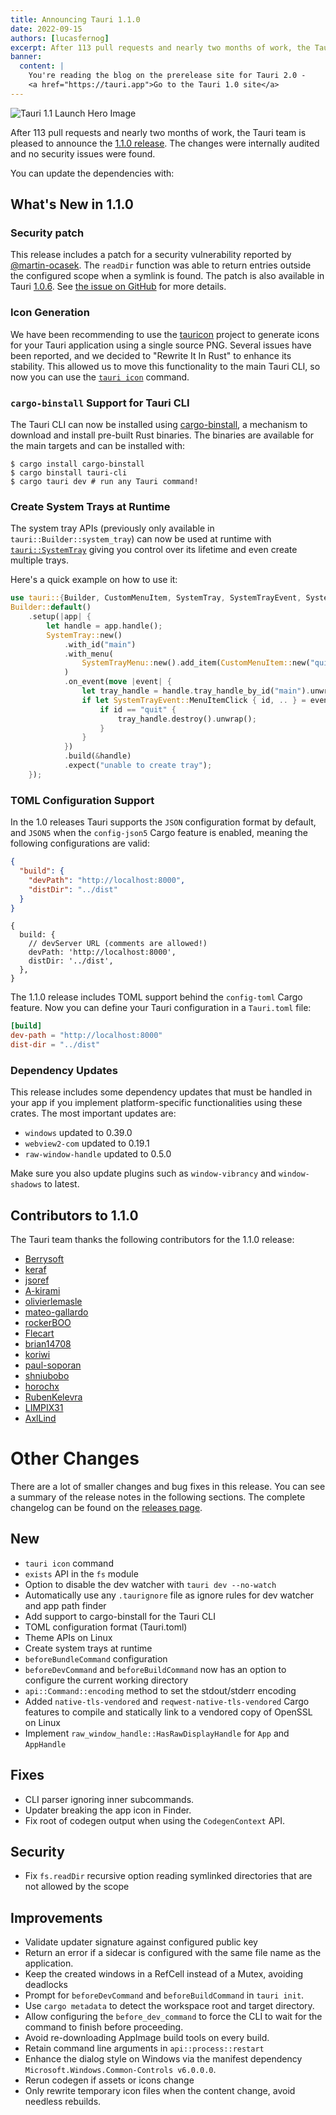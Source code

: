 ```yaml
---
title: Announcing Tauri 1.1.0
date: 2022-09-15
authors: [lucasfernog]
excerpt: After 113 pull requests and nearly two months of work, the Tauri team is pleased to announce the 1.1.0 release.
banner:
  content: |
    You're reading the blog on the prerelease site for Tauri 2.0 -
    <a href="https://tauri.app">Go to the Tauri 1.0 site</a>
---
```



![Tauri 1.1 Launch Hero Image](./tauri_1_1_images/header.png)

After 113 pull requests and nearly two months of work, the Tauri team is pleased to announce the [1.1.0 release](https://github.com/tauri-apps/tauri/releases/tag/tauri-v1.1.0). The changes were internally audited and no security issues were found.

You can update the dependencies with:

<CommandTabs
  npm="npm install @tauri-apps/cli@latest @tauri-apps/api@latest"
  yarn="yarn upgrade @tauri-apps/cli @tauri-apps/api --latest"
  pnpm="pnpm update @tauri-apps/cli @tauri-apps/api --latest"
  cargo="cargo update"
/>

## What's New in 1.1.0

### Security patch

This release includes a patch for a security vulnerability reported by [@martin-ocasek](https://github.com/martin-ocasek). The `readDir` function was able to return entries outside the configured scope when a symlink is found. The patch is also available in Tauri [1.0.6](https://github.com/tauri-apps/tauri/releases/tag/tauri-v1.0.6). See [the issue on GitHub](https://github.com/tauri-apps/tauri/issues/4882) for more details.

### Icon Generation

We have been recommending to use the [tauricon](https://github.com/tauri-apps/tauricon) project to generate icons for your Tauri application using a single source PNG. Several issues have been reported, and we decided to "Rewrite It In Rust" to enhance its stability. This allowed us to move this functionality to the main Tauri CLI, so now you can use the [`tauri icon`](https://tauri.app/v1/api/cli#icon) command.

### `cargo-binstall` Support for Tauri CLI

The Tauri CLI can now be installed using [cargo-binstall](https://github.com/cargo-bins/cargo-binstall), a mechanism to download and install pre-built Rust binaries. The binaries are available for the main targets and can be installed with:

```
$ cargo install cargo-binstall
$ cargo binstall tauri-cli
$ cargo tauri dev # run any Tauri command!
```

### Create System Trays at Runtime

The system tray APIs (previously only available in `tauri::Builder::system_tray`) can now be used at runtime with [`tauri::SystemTray`](https://docs.rs/tauri/1.1.0/tauri/struct.SystemTray.html) giving you control over its lifetime and even create multiple trays.

Here's a quick example on how to use it:

```rust
use tauri::{Builder, CustomMenuItem, SystemTray, SystemTrayEvent, SystemTrayMenu};
Builder::default()
    .setup(|app| {
        let handle = app.handle();
        SystemTray::new()
            .with_id("main")
            .with_menu(
                SystemTrayMenu::new().add_item(CustomMenuItem::new("quit", "Quit"))
            )
            .on_event(move |event| {
                let tray_handle = handle.tray_handle_by_id("main").unwrap();
                if let SystemTrayEvent::MenuItemClick { id, .. } = event {
                    if id == "quit" {
                        tray_handle.destroy().unwrap();
                    }
                }
            })
            .build(&handle)
            .expect("unable to create tray");
    });
```

### TOML Configuration Support

In the 1.0 releases Tauri supports the `JSON` configuration format by default, and `JSON5` when the `config-json5` Cargo feature is enabled, meaning the following configurations are valid:

```json title=tauri.conf.json
{
  "build": {
    "devPath": "http://localhost:8000",
    "distDir": "../dist"
  }
}
```

```json5
{
  build: {
    // devServer URL (comments are allowed!)
    devPath: 'http://localhost:8000',
    distDir: '../dist',
  },
}
```

The 1.1.0 release includes TOML support behind the `config-toml` Cargo feature. Now you can define your Tauri configuration in a `Tauri.toml` file:

```toml title=Tauri.toml
[build]
dev-path = "http://localhost:8000"
dist-dir = "../dist"
```

### Dependency Updates

This release includes some dependency updates that must be handled in your app if you implement platform-specific functionalities using these crates. The most important updates are:

- `windows` updated to 0.39.0
- `webview2-com` updated to 0.19.1
- `raw-window-handle` updated to 0.5.0

Make sure you also update plugins such as `window-vibrancy` and `window-shadows` to latest.

## Contributors to 1.1.0

The Tauri team thanks the following contributors for the 1.1.0 release:

- [Berrysoft](https://github.com/Berrysoft)
- [keraf](https://github.com/keraf)
- [jsoref](https://github.com/jsoref)
- [A-kirami](https://github.com/A-kirami)
- [olivierlemasle](https://github.com/olivierlemasle)
- [mateo-gallardo](https://github.com/mateo-gallardo)
- [rockerBOO](https://github.com/rockerBOO)
- [Flecart](https://github.com/Flecart)
- [brian14708](https://github.com/brian14708)
- [koriwi](https://github.com/koriwi)
- [paul-soporan](https://github.com/paul-soporan)
- [shniubobo](https://github.com/shniubobo)
- [horochx](https://github.com/horochx)
- [RubenKelevra](https://github.com/RubenKelevra)
- [LIMPIX31](https://github.com/LIMPIX31)
- [AxlLind](https://github.com/AxlLind)

# Other Changes

There are a lot of smaller changes and bug fixes in this release. You can see a summary of the release notes in the following sections. The complete changelog can be found on the [releases page](https://tauri.app/releases).

## New

- `tauri icon` command
- `exists` API in the `fs` module
- Option to disable the dev watcher with `tauri dev --no-watch`
- Automatically use any `.taurignore` file as ignore rules for dev watcher and app path finder
- Add support to cargo-binstall for the Tauri CLI
- TOML configuration format (Tauri.toml)
- Theme APIs on Linux
- Create system trays at runtime
- `beforeBundleCommand` configuration
- `beforeDevCommand` and `beforeBuildCommand` now has an option to configure the current working directory
- `api::Command::encoding` method to set the stdout/stderr encoding
- Added `native-tls-vendored` and `reqwest-native-tls-vendored` Cargo features to compile and statically link to a vendored copy of OpenSSL on Linux
- Implement `raw_window_handle::HasRawDisplayHandle` for `App` and `AppHandle`

## Fixes

- CLI parser ignoring inner subcommands.
- Updater breaking the app icon in Finder.
- Fix root of codegen output when using the `CodegenContext` API.

## Security

- Fix `fs.readDir` recursive option reading symlinked directories that are not allowed by the scope

## Improvements

- Validate updater signature against configured public key
- Return an error if a sidecar is configured with the same file name as the application.
- Keep the created windows in a RefCell instead of a Mutex, avoiding deadlocks
- Prompt for `beforeDevCommand` and `beforeBuildCommand` in `tauri init`.
- Use `cargo metadata` to detect the workspace root and target directory.
- Allow configuring the `before_dev_command` to force the CLI to wait for the command to finish before proceeding.
- Avoid re-downloading AppImage build tools on every build.
- Retain command line arguments in `api::process::restart`
- Enhance the dialog style on Windows via the manifest dependency `Microsoft.Windows.Common-Controls v6.0.0.0`.
- Rerun codegen if assets or icons change
- Only rewrite temporary icon files when the content change, avoid needless rebuilds.
